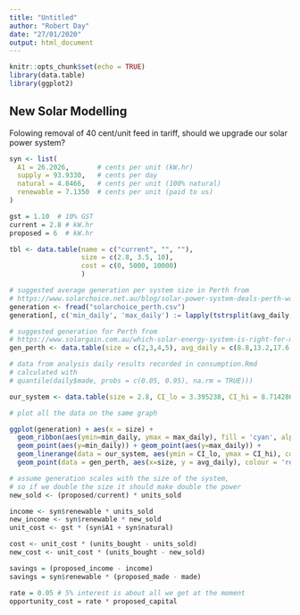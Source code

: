 ```yaml
---
title: "Untitled"
author: "Robert Day"
date: "27/01/2020"
output: html_document
---
```


```r
knitr::opts_chunk$set(echo = TRUE)
library(data.table)
library(ggplot2)
```

## New Solar Modelling

Folowing removal of 40 cent/unit feed in tariff, should we upgrade our solar power system?

```r
syn <- list(
  A1 = 26.2026,       # cents per unit (kW.hr)   
  supply = 93.9330,   # cents per day
  natural = 4.8466,   # cents per unit (100% natural)
  renewable = 7.1350  # cents per unit (paid to us)
)

gst = 1.10  # 10% GST
current = 2.8 # kW.hr
proposed = 6  # kW.hr

```

```r
tbl <- data.table(name = c("current", "", ""), 
                  size = c(2.8, 3.5, 10), 
                  cost = c(0, 5000, 10000)
                  )

# suggested average generation per system size in Perth from
# https://www.solarchoice.net.au/blog/solar-power-system-deals-perth-wa
generation <- fread("solarchoice_perth.csv")
generation[, c('min_daily', 'max_daily') := lapply(tstrsplit(avg_daily, "-"), as.numeric)]

# suggested generation for Perth from
# https://www.solargain.com.au/which-solar-energy-system-is-right-for-me
gen_perth <- data.table(size = c(2,3,4,5), avg_daily = c(8.8,13.2,17.6,22))

# data from analysis daily results recorded in consumption.Rmd
# calculated with
# quantile(daily$made, probs = c(0.05, 0.95), na.rm = TRUE)))

our_system <- data.table(size = 2.8, CI_lo = 3.395238, CI_hi = 8.714286)

# plot all the data on the same graph

ggplot(generation) + aes(x = size) + 
  geom_ribbon(aes(ymin=min_daily, ymax = max_daily), fill = 'cyan', alpha = 0.5) +
  geom_point(aes(y=min_daily)) + geom_point(aes(y=max_daily)) + 
  geom_linerange(data = our_system, aes(ymin = CI_lo, ymax = CI_hi), colour = 'blue') + 
  geom_point(data = gen_perth, aes(x=size, y = avg_daily), colour = 'red')

```

```r
# assume generation scales with the size of the system,
# so if we double the size it should make double the power
new_sold <- (proposed/current) * units_sold

income <- syn$renewable * units_sold 
new_income <- syn$renewable * new_sold
unit_cost <- gst * (syn$A1 + syn$natural) 

cost <- unit_cost * (units_bought - units_sold)
new_cost <- unit_cost * (units_bought - new_sold)

savings = (proposed_income - income)
savings = syn$renewable * (proposed_made - made)

rate = 0.05 # 5% interest is about all we get at the moment
opportunity_cost = rate * proposed_capital
```
